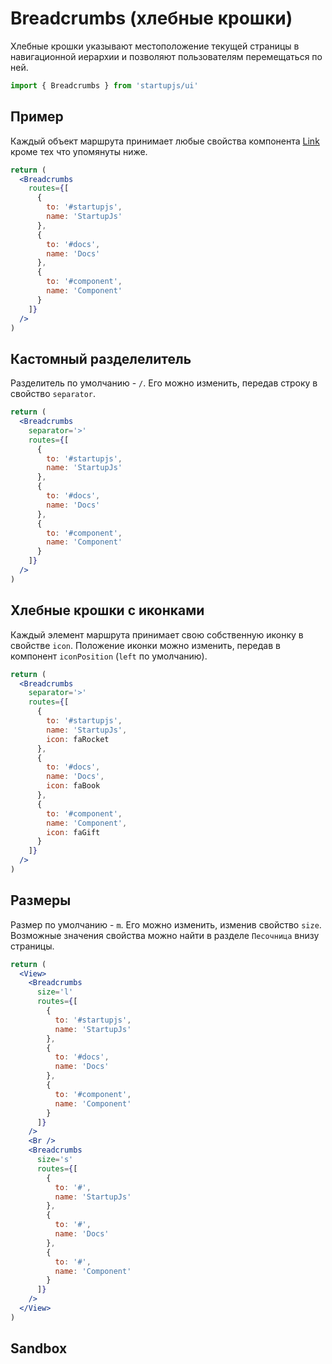 
# Breadcrumbs (хлебные крошки)

Хлебные крошки указывают местоположение текущей страницы в навигационной иерархии и позволяют пользователям перемещаться по ней.

```jsx
import { Breadcrumbs } from 'startupjs/ui'
```

## Пример

Каждый объект маршрута принимает любые свойства компонента [Link](/docs/ru/components/Link) кроме тех что упомянуты ниже.

```jsx example
return (
  <Breadcrumbs
    routes={[
      {
        to: '#startupjs',
        name: 'StartupJs'
      },
      {
        to: '#docs',
        name: 'Docs'
      },
      {
        to: '#component',
        name: 'Component'
      }
    ]}
  />
)
```


## Кастомный разделелитель

Разделитель по умолчанию - `/`. Его можно изменить, передав строку в свойство `separator`.

```jsx example
return (
  <Breadcrumbs
    separator='>'
    routes={[
      {
        to: '#startupjs',
        name: 'StartupJs'
      },
      {
        to: '#docs',
        name: 'Docs'
      },
      {
        to: '#component',
        name: 'Component'
      }
    ]}
  />
)
```

## Хлебные крошки с иконками
Каждый элемент маршрута принимает свою собственную иконку в свойстве `icon`. Положение иконки можно изменить, передав в компонент `iconPosition` (`left` по умолчанию).

```jsx example
return (
  <Breadcrumbs
    separator='>'
    routes={[
      {
        to: '#startupjs',
        name: 'StartupJs',
        icon: faRocket
      },
      {
        to: '#docs',
        name: 'Docs',
        icon: faBook
      },
      {
        to: '#component',
        name: 'Component',
        icon: faGift
      }
    ]}
  />
)
```

## Размеры

Размер по умолчанию - `m`. Его можно изменить, изменив свойство `size`. Возможные значения свойства можно найти в разделе `Песочница` внизу страницы.

```jsx example
return (
  <View>
    <Breadcrumbs
      size='l'
      routes={[
        {
          to: '#startupjs',
          name: 'StartupJs'
        },
        {
          to: '#docs',
          name: 'Docs'
        },
        {
          to: '#component',
          name: 'Component'
        }
      ]}
    />
    <Br />
    <Breadcrumbs
      size='s'
      routes={[
        {
          to: '#',
          name: 'StartupJs'
        },
        {
          to: '#',
          name: 'Docs'
        },
        {
          to: '#',
          name: 'Component'
        }
      ]}
    />
  </View>
)
```

## Sandbox

<Sandbox Component={Breadcrumbs} />

